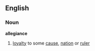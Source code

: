 ==English==
===Noun===
{{wikipedia}}
'''allegiance'''
# [[loyalty]] to some [[cause]], [[nation]] or [[ruler]]